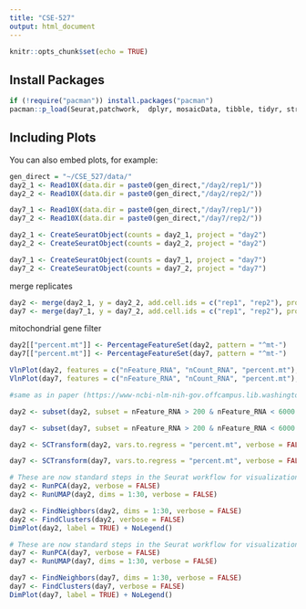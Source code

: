 ```yaml
---
title: "CSE-527"
output: html_document
---
```


```r
knitr::opts_chunk$set(echo = TRUE)
```

## Install Packages

```r

if (!require("pacman")) install.packages("pacman")
pacman::p_load(Seurat,patchwork,  dplyr, mosaicData, tibble, tidyr, stringr, purrr)
```

## Including Plots

You can also embed plots, for example:

```r

gen_direct = "~/CSE_527/data/"
day2_1 <- Read10X(data.dir = paste0(gen_direct,"/day2/rep1/"))
day2_2 <- Read10X(data.dir = paste0(gen_direct,"/day2/rep2/"))

day7_1 <- Read10X(data.dir = paste0(gen_direct,"/day7/rep1/"))
day7_2 <- Read10X(data.dir = paste0(gen_direct,"/day7/rep2/"))

```

```r

day2_1 <- CreateSeuratObject(counts = day2_1, project = "day2")
day2_2 <- CreateSeuratObject(counts = day2_2, project = "day2")

day7_1 <- CreateSeuratObject(counts = day7_1, project = "day7")
day7_2 <- CreateSeuratObject(counts = day7_2, project = "day7")


```

merge replicates

```r

day2 <- merge(day2_1, y = day2_2, add.cell.ids = c("rep1", "rep2"), project = "day2")
day7 <- merge(day7_1, y = day7_2, add.cell.ids = c("rep1", "rep2"), project = "day7")

```

mitochondrial gene filter

```r

day2[["percent.mt"]] <- PercentageFeatureSet(day2, pattern = "^mt-")
day7[["percent.mt"]] <- PercentageFeatureSet(day7, pattern = "^mt-")

VlnPlot(day2, features = c("nFeature_RNA", "nCount_RNA", "percent.mt"), ncol = 3)
VlnPlot(day7, features = c("nFeature_RNA", "nCount_RNA", "percent.mt"), ncol = 3)

```

```r

#same as in paper (https://www-ncbi-nlm-nih-gov.offcampus.lib.washington.edu/pmc/articles/PMC7033731/)

day2 <- subset(day2, subset = nFeature_RNA > 200 & nFeature_RNA < 6000 & percent.mt < 5)

day7 <- subset(day7, subset = nFeature_RNA > 200 & nFeature_RNA < 6000 & percent.mt < 5)

```

```r

day2 <- SCTransform(day2, vars.to.regress = "percent.mt", verbose = FALSE)

day7 <- SCTransform(day7, vars.to.regress = "percent.mt", verbose = FALSE)
```


```r

# These are now standard steps in the Seurat workflow for visualization and clustering
day2 <- RunPCA(day2, verbose = FALSE)
day2 <- RunUMAP(day2, dims = 1:30, verbose = FALSE)

day2 <- FindNeighbors(day2, dims = 1:30, verbose = FALSE)
day2 <- FindClusters(day2, verbose = FALSE)
DimPlot(day2, label = TRUE) + NoLegend()

```


```r

# These are now standard steps in the Seurat workflow for visualization and clustering
day7 <- RunPCA(day7, verbose = FALSE)
day7 <- RunUMAP(day7, dims = 1:30, verbose = FALSE)

day7 <- FindNeighbors(day7, dims = 1:30, verbose = FALSE)
day7 <- FindClusters(day7, verbose = FALSE)
DimPlot(day7, label = TRUE) + NoLegend()

```
